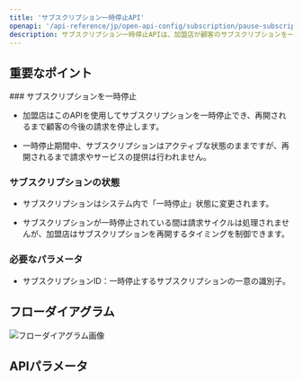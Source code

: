 ```yaml
---
title: 'サブスクリプション一時停止API'
openapi: '/api-reference/jp/open-api-config/subscription/pause-subscription.json POST /api/v1/server-to-server-interface/subscription/{subscription_id}/pause'
description: サブスクリプション一時停止APIは、加盟店が顧客のサブスクリプションを一時的に停止し、サブスクリプションが再開されるまで今後の請求サイクルを停止します。 
---
```


## 重要なポイント

<Info>
  ### サブスクリプションを一時停止

  * 加盟店はこのAPIを使用してサブスクリプションを一時停止でき、再開されるまで顧客の今後の請求を停止します。

  * 一時停止期間中、サブスクリプションはアクティブな状態のままですが、再開されるまで請求やサービスの提供は行われません。

  ### サブスクリプションの状態

  * サブスクリプションはシステム内で「一時停止」状態に変更されます。

  * サブスクリプションが一時停止されている間は請求サイクルは処理されませんが、加盟店はサブスクリプションを再開するタイミングを制御できます。

  ### 必要なパラメータ

  * サブスクリプションID：一時停止するサブスクリプションの一意の識別子。
</Info>

## フローダイアグラム

![フローダイアグラム画像](/images/timeline-diagram/flows-API-subs-pause.svg)

## APIパラメータ